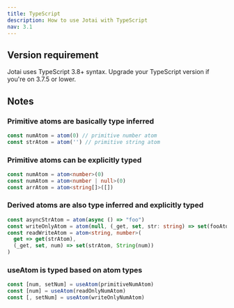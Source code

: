 ```yaml
---
title: TypeScript
description: How to use Jotai with TypeScript
nav: 3.1
---
```


## Version requirement

Jotai uses TypeScript 3.8+ syntax. Upgrade your TypeScript version if you're on 3.7.5 or lower.

## Notes

### Primitive atoms are basically type inferred

```ts
const numAtom = atom(0) // primitive number atom
const strAtom = atom('') // primitive string atom
```

### Primitive atoms can be explicitly typed

```ts
const numAtom = atom<number>(0)
const numAtom = atom<number | null>(0)
const arrAtom = atom<string[]>([])
```

### Derived atoms are also type inferred and explicitly typed

```ts
const asyncStrAtom = atom(async () => "foo")
const writeOnlyAtom = atom(null, (_get, set, str: string) => set(fooAtom, str)
const readWriteAtom = atom<string, number>(
  get => get(strAtom),
  (_get, set, num) => set(strAtom, String(num))
)
```

### useAtom is typed based on atom types

```ts
const [num, setNum] = useAtom(primitiveNumAtom)
const [num] = useAtom(readOnlyNumAtom)
const [, setNum] = useAtom(writeOnlyNumAtom)
```
